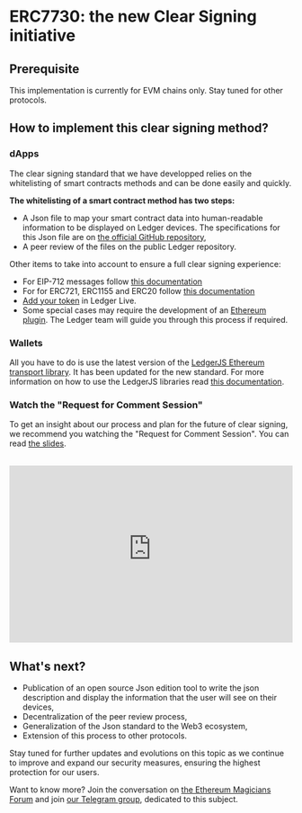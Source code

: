 # ERC7730: the new Clear Signing initiative

## Prerequisite

This implementation is currently for EVM chains only. Stay tuned for other protocols.

## How to implement this clear signing method?

### dApps

The clear signing standard that we have developped relies on the whitelisting of smart contracts methods and can be done easily and quickly.

**The whitelisting of a smart contract method has two steps:**

- A Json file to map your smart contract data into human-readable information to be displayed on Ledger devices. The specifications for this Json file are on [the official GitHub repository](https://github.com/LedgerHQ/clear-signing-erc7730-registry/blob/master/specs/erc-7730.md), 
- A peer review of the files on the public Ledger repository.

Other items to take into account to ensure a full clear signing experience:

- For EIP-712 messages follow [this documentation](./eip712)
- For for ERC721, ERC1155 and ERC20 follow [this documentation](./nft)
- [Add your token](..tokens/integrating-tokens) in Ledger Live.
- Some special cases may require the development of an [Ethereum plugin](../device-app/develop/code/plugin). The Ledger team will guide you through this process if required.


### Wallets

All you have to do is use the latest version of the [LedgerJS Ethereum transport library](https://github.com/LedgerHQ/ledger-live/tree/b2163a6eaafd46390d4a14bad8e62fcc10454c05/libs/ledgerjs/packages/hw-app-eth). It has been updated for the new standard. For more information on how to use the LedgerJS libraries read [this documentation](./connectivity/ledgerJS).

### Watch the "Request for Comment Session"

To get an insight about our process and plan for the future of clear signing, we recommend you watching the "Request for Comment Session". You can read [the slides](https://www.keepandshare.com/doc13/view.php?id=32202&da=y).

<br/>

<iframe width="100%" height="315" src="https://www.youtube-nocookie.com//embed/-O7aX6vUvs8?si=ypUZmsQyyGPYcNn7" title="YouTube video player" frameBorder="0" allow="accelerometer; autoplay; clipboard-write; encrypted-media; gyroscope; picture-in-picture" allowFullScreen></iframe>


## What's next?

- Publication of an open source Json edition tool to write the json description and display the information that the user will see on their devices,
- Decentralization of the peer review process, 
- Generalization of the Json standard to the Web3 ecosystem, 
- Extension of this process to other protocols. 

Stay tuned for further updates and evolutions on this topic as we continue to improve and expand our security measures, ensuring the highest protection for our users. 

Want to know more? Join the conversation on [the Ethereum Magicians Forum](https://ethereum-magicians.org/t/eip-7730-proposal-for-a-clear-signing-standard-format-for-wallets/20403) and join [our Telegram group](https://t.me/+Saw4M8DRA_5mZTk0 ), dedicated to this subject. 

